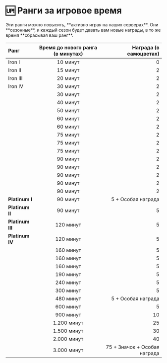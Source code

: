 
# 🆙 Ранги за игровое время

<Callout type="info" emoji="ℹ️">
    Эти ранги можно повысить, **активно играя на наших серверах**.
    Они **сезонные**, и каждый сезон будет давать вам новые награды, в то же время **сбрасывая ваш ранг**.
</Callout>

| Ранг        | Время до нового ранга (в минутах) |   Награда (в самоцветах) |
| :------------ | :---------: | ----------: |
| Iron I | 10 минут | 0 |
| Iron II |    15 минут     |    2  |
| Iron III | 20 минут |   2 |
| Iron IV | 30 минут | 2 |
| <ColorText text="Bronze I" class="text-amber-800" /> | 30 минут | 2 |
| <ColorText text="Bronze II" class="text-amber-800" /> | 40 минут  | 2 |
| <ColorText text="Bronze III" class="text-amber-800" /> | 50 минут | 2 |
| <ColorText text="Bronze IV" class="text-amber-800" /> | 60 минут | 2 |
| <ColorText text="Silver I" class="text-slate-600" /> | 60 минут | 2 |
| <ColorText text="Silver II" class="text-slate-600" /> | 75 минут | 2 |
| <ColorText text="Silver III" class="text-slate-600" />  | 75 минут | 2 |
| <ColorText text="Silver IV" class="text-slate-600" />  | 75 минут | 2 |
| <ColorText text="Gold I" class="text-yellow-500" />  | 90 минут | 2 |
| <ColorText text="Gold II" class="text-yellow-500" /> | 90 минут | 2 |
| <ColorText text="Gold III" class="text-yellow-500" /> | 90 минут | 2 |
| <ColorText text="Gold IV" class="text-yellow-500" /> | 90 минут | 2 |
| <ColorText text="Gold V" class="text-yellow-500" /> | 90 минут | 2 |
| **Platinum I** | 90 минут | 5 + Особая награда |
| **Platinum II** | 90 минут | 5 |
| **Platinum III** | 120 минут | 5 |
| **Platinum IV** | 120 минут | 5 |
| <ColorText text="Emerald I" class="text-emerald-500" /> | 160 минут | 5 |
| <ColorText text="Emerald I" class="text-emerald-500" /> | 160 минут | 5 |
| <ColorText text="Emerald I" class="text-emerald-500" /> | 160 минут | 5 |
| <ColorText text="Amethyst I" class="text-violet-600" /> | 190 минут | 5 |
| <ColorText text="Amethyst II" class="text-violet-600" /> | 240 минут | 5 |
| <ColorText text="Amethyst III" class="text-violet-600" /> | 300 минут | 5 |
| <ColorText text="Diamond I" class="text-blue-600" /> | 480 минут | 5 + Особая награда |
| <ColorText text="Diamond II" class="text-blue-600" /> | 600 минут | 5 |
| <ColorText text="Diamond III" class="text-blue-600" /> | 900 минут | 10 |
| <ColorText text="Master" class="text-yellow-500" /> | 1.200 минут | 25 |
| <ColorText text="Grandmaster" class="text-amber-600" /> | 1.500 минут | 30 |
| <ColorText text="Challenger" class="text-red-700" /> | 2.000 минут | 40 |
| <ColorText text="Legend" class="text-rose-500" /> | 3.000 минут | 75 + Значок + Особая награда |